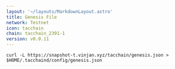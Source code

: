 ```yaml
---
layout: '~/layouts/MarkdownLayout.astro'
title: Genesis File
network: Testnet
icon: tacchain
chain: tacchain_2391-1
version: v0.0.11
---
```



```
curl -L https://snapshot-t.vinjan.xyz/tacchain/genesis.json > $HOME/.tacchaind/config/genesis.json 
```
